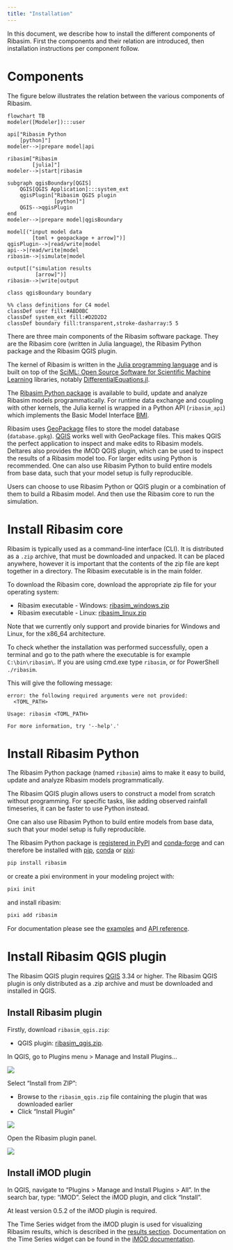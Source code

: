 ```yaml
---
title: "Installation"
---
```


In this document, we describe how to install the different components of Ribasim.
First the components and their relation are introduced, then installation instructions per component follow.

# Components {#sec-components}

The figure below illustrates the relation between the various components of Ribasim.

```mermaid
flowchart TB
modeler([Modeler]):::user

api["Ribasim Python
    [python]"]
modeler-->|prepare model|api

ribasim["Ribasim
        [julia]"]
modeler-->|start|ribasim

subgraph qgisBoundary[QGIS]
    QGIS[QGIS Application]:::system_ext
    qgisPlugin["Ribasim QGIS plugin
               [python]"]
    QGIS-->qgisPlugin
end
modeler-->|prepare model|qgisBoundary

model[("input model data
        [toml + geopackage + arrow]")]
qgisPlugin-->|read/write|model
api-->|read/write|model
ribasim-->|simulate|model

output[("simulation results
         [arrow]")]
ribasim-->|write|output

class qgisBoundary boundary

%% class definitions for C4 model
classDef user fill:#ABD0BC
classDef system_ext fill:#D2D2D2
classDef boundary fill:transparent,stroke-dasharray:5 5
```

There are three main components of the Ribasim software package.
They are the Ribasim core (written in Julia language), the Ribasim Python package and the Ribasim QGIS plugin.

The kernel of Ribasim is written in the [Julia programming language](https://julialang.org/) and is built on top of the [SciML: Open Source Software for Scientific Machine Learning](https://sciml.ai/) libraries, notably [DifferentialEquations.jl](https://docs.sciml.ai/DiffEqDocs/stable/).

The [Ribasim Python package](/reference/python/index.qmd) is available to build, update and analyze Ribasim models programmatically.
For runtime data exchange and coupling with other kernels, the Julia kernel is wrapped in a Python API (`ribasim_api`) which implements the Basic Model Interface [BMI](https://bmi-spec.readthedocs.io/en/latest/).

Ribasim uses [GeoPackage](https://www.geopackage.org/) files to store the model database (`database.gpkg`).
[QGIS](https://qgis.org/) works well with GeoPackage files.
This makes QGIS the perfect application to inspect and make edits to Ribasim models.
Deltares also provides the iMOD QGIS plugin, which can be used to inspect the results of a Ribasim model too.
For larger edits using Python is recommended.
One can also use Ribasim Python to build entire models from base data, such that your model setup is fully reproducible.

Users can choose to use Ribasim Python or QGIS plugin or a combination of them to build a Ribasim model.
And then use the Ribasim core to run the simulation.

# Install Ribasim core

Ribasim is typically used as a command-line interface (CLI). It is distributed as a `.zip`
archive, that must be downloaded and unpacked. It can be placed anywhere, however it is
important that the contents of the zip file are kept together in a directory. The Ribasim
executable is in the main folder.

To download the Ribasim core, download the appropriate zip file for your operating system:

- Ribasim executable - Windows: [ribasim_windows.zip](https://github.com/Deltares/Ribasim/releases/latest/download/ribasim_windows.zip)
- Ribasim executable - Linux: [ribasim_linux.zip](https://github.com/Deltares/Ribasim/releases/latest/download/ribasim_linux.zip)

Note that we currently only support and provide binaries for Windows and Linux, for the x86_64 architecture.

To check whether the installation was performed successfully, open a terminal and go to the path where the executable is for example `C:\bin\ribasim\`.
If you are using cmd.exe type `ribasim`, or for PowerShell `./ribasim`.

This will give the following message:

```
error: the following required arguments were not provided:
  <TOML_PATH>

Usage: ribasim <TOML_PATH>

For more information, try '--help'.'
```

# Install Ribasim Python

The Ribasim Python package (named `ribasim`) aims to make it easy to build, update and analyze Ribasim models
programmatically.

The Ribasim QGIS plugin allows users to construct a model from scratch without programming.
For specific tasks, like adding observed rainfall timeseries, it can be faster to use
Python instead.

One can also use Ribasim Python to build entire models from base data, such that your model
setup is fully reproducible.

The Ribasim Python package is [registered in PyPI](https://pypi.org/project/ribasim/) and [conda-forge](https://prefix.dev/channels/conda-forge/packages/ribasim) and can therefore be installed with [pip](https://docs.python.org/3/installing/index.html), [conda](https://docs.conda.io/) or [pixi](https://pixi.sh/):

```sh
pip install ribasim
```
or create a pixi environment in your modeling project with:
```sh
pixi init
```
and install ribasim:
```sh
pixi add ribasim
```
For documentation please see the [examples](/guide/examples.qmd) and [API reference](/reference/python/index.qmd).

# Install Ribasim QGIS plugin

The Ribasim QGIS plugin requires [QGIS](https://qgis.org/en/site/) 3.34 or higher.
The Ribasim QGIS plugin is only distributed as a .zip archive and must be downloaded and installed in QGIS.

## Install Ribasim plugin

Firstly, download `ribasim_qgis.zip`:

- QGIS plugin: [ribasim_qgis.zip](https://github.com/Deltares/Ribasim/releases/latest/download/ribasim_qgis.zip).

In QGIS, go to Plugins menu > Manage and Install Plugins...

![](https://user-images.githubusercontent.com/4471859/224939069-9aae77ea-898f-442f-83b5-f2671c114956.png){fig-align="left"}

Select "Install from ZIP":

- Browse to the `ribasim_qgis.zip` file containing the plugin that was downloaded earlier
- Click "Install Plugin"

![](https://user-images.githubusercontent.com/4471859/224939080-7fec5db2-4417-4f7b-8e45-034d4cf4fd75.png){fig-align="left"}

Open the Ribasim plugin panel.

![](https://user-images.githubusercontent.com/4471859/224939101-228e068a-875b-4df2-98bb-6ee6a3830ddd.png){fig-align="left"}

## Install iMOD plugin

In QGIS, navigate to "Plugins > Manage and Install Plugins > All".
In the search bar, type: "iMOD". Select the iMOD plugin, and click "Install".

At least version 0.5.2 of the iMOD plugin is required.

The Time Series widget from the iMOD plugin is used for visualizing Ribasim results, which is described in the [results section](#sec-results).
Documentation on the Time Series widget can be found in the [iMOD documentation](https://deltares.github.io/iMOD-Documentation/qgis_user_manual.html#time-series-time-series).
